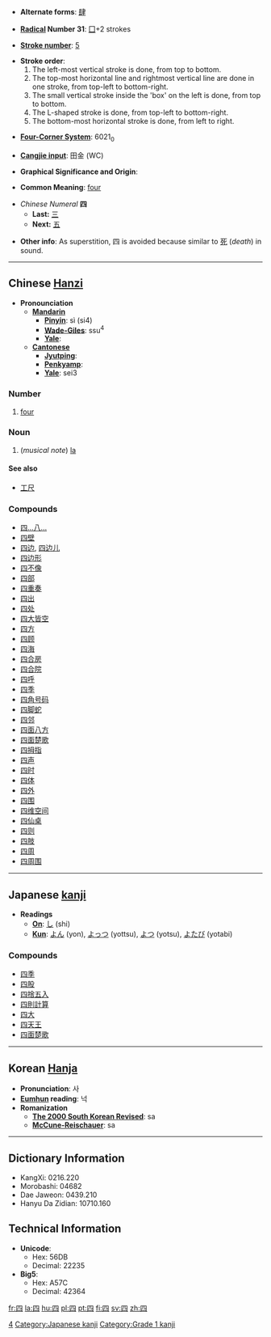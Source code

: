 * '''Alternate forms''': [[肆]]

* '''[[Wiktionary:Chinese radical index| Radical]] Number 31''': [[Wiktionary:Chinese radical index 囗|囗]]+2 strokes

* '''[[Wiktionary:Chinese total strokes index|Stroke number]]''': [[Wiktionary:Chinese total strokes index 5|5]]

*'''Stroke order''': 
*# The left-most vertical stroke is done, from top to bottom.
*# The top-most horizontal line and rightmost vertical line are done in one stroke, from top-left to bottom-right.
*# The small vertical stroke inside the 'box' on the left is done, from top to bottom.
*# The L-shaped stroke is done, from top-left to bottom-right.
*# The bottom-most horizontal stroke is done, from left to right.

* '''[[Wiktionary:Chinese four corner index|Four-Corner System]]''': 6021<sub>0</sub>

* '''[[Wiktionary:Chinese Cangjie index|Cangjie input]]''': 田金 (WC)

* '''Graphical Significance and Origin''': 

* '''Common Meaning''': [[four]]

*''Chinese Numeral'' '''四'''
**'''Last:''' [[三]]
**'''Next:''' [[五]]

* '''Other info''': As superstition, 四 is avoided because similar to [[死]] (''death'') in sound.

----

== Chinese [[Hanzi]] ==

*'''Pronounciation '''
**'''[[Mandarin]]'''
***'''[[Pinyin]]''': sì (si4)
***'''[[Wade-Giles]]''': ssu<sup>4</sup>
***'''[[Yale]]''': 
**'''[[Cantonese]]'''
***'''[[Jyutping]]''': 
***'''[[Penkyamp]]''': 
***'''[[Yale]]''': sei3

===Number===

# [[four]]

===Noun===

#(''musical note'') [[la]]

====See also====
*[[工尺]]

===Compounds===
*[[四…八…]]
*[[四壁]]
*[[四边]], [[四边儿]]
*[[四边形]]
*[[四不像]]
*[[四部]]
*[[四重奏]]
*[[四出]]
*[[四处]]
*[[四大皆空]]
*[[四方]]
*[[四顾]]
*[[四海]]
*[[四合房]]
*[[四合院]]
*[[四呼]]
*[[四季]]
*[[四角号码]]
*[[四脚蛇]]
*[[四邻]]
*[[四面八方]]
*[[四面楚歌]]
*[[四拇指]]
*[[四声]]
*[[四时]]
*[[四体]]
*[[四外]]
*[[四围]]
*[[四维空间]]
*[[四仙桌]]
*[[四则]]
*[[四肢]]
*[[四周]]
*[[四周围]]
  

----

== Japanese [[kanji]] ==

*'''Readings'''
**'''[[On]]''': [[し]] (shi)
**'''[[Kun]]''': [[よん]] (yon), [[よっつ]] (yottsu), [[よつ]] (yotsu), [[よたび]] (yotabi)

===Compounds===
*[[四季]]
*[[四股]]
*[[四捨五入]]
*[[四則計算]]
*[[四大]]
*[[四天王]]
*[[四面楚歌]]
 

----

== Korean [[Hanja]] ==

* '''Pronunciation''': 사
* '''[[Eumhun]] reading''': 넉
* '''Romanization'''
** '''[[The 2000 South Korean Revised Romanization|The 2000 South Korean Revised]]''': sa
** '''[[McCune-Reischauer]]''': sa

----

== Dictionary Information ==

* KangXi: 0216.220
* Morobashi: 04682
* Dae Jaweon: 0439.210
* Hanyu Da Zidian: 10710.160

== Technical Information ==

* '''Unicode''':
** Hex: 56DB
** Decimal: 22235
* '''Big5''':
** Hex: A57C
** Decimal: 42364

[[Category:Japanese numbers| 4]]
[[Category:Japanese kanji]]
[[Category:Grade 1 kanji]]

[[fr:四]]
[[la:四]]
[[hu:四]]
[[pl:四]]
[[pt:四]]
[[fi:四]]
[[sv:四]]
[[zh:四]]
